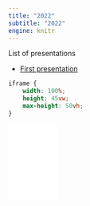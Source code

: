 ```yaml
---
title: "2022"
subtitle: "2022"
engine: knitr
---
```


List of presentations

* [First presentation](slides/first/first.html)

```css
iframe {
    width: 100%;
    height: 45vw;
    max-height: 50vh;
}
```

<iframe frameborder="0" allowfullscreen width=100 height=auto src="slides/2022/first/first.html"></iframe>

